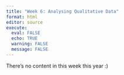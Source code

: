 ```yaml
---
title: "Week 6: Analysing Qualitative Data"
format: html
editor: source
execute: 
  eval: FALSE
  echo: TRUE
  warning: FALSE
  message: FALSE
---
```


There's no content in this week this year :)
